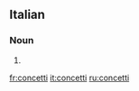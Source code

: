 ==Italian==

===Noun===
{{head|it|plural|g=m}}

# {{plural of|concetto|lang=it}}

[[fr:concetti]]
[[it:concetti]]
[[ru:concetti]]